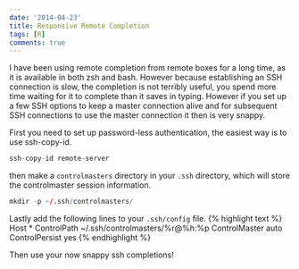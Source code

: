 ```yaml
---
date: '2014-04-23'
title: Responsive Remote Completion
tags: [R]
comments: true
---
```


I have been using remote completion from remote boxes for a long time, as it is
available in both zsh and bash.  However because establishing an SSH connection
is slow, the completion is not terribly useful, you spend more time waiting for
it to complete than it saves in typing.  However if you set up a few SSH
options to keep a master connection alive and for subsequent SSH connections to
use the master connection it then is very snappy.

First you need to set up password-less authentication, the easiest way is to use ssh-copy-id.

```r
ssh-copy-id remote-server
```

then make a `controlmasters` directory in your `.ssh` directory, which will store the controlmaster session information.

```r
mkdir -p ~/.ssh/controlmasters/
```

Lastly add the following lines to your `.ssh/config` file.
{% highlight text %}
Host *
  ControlPath ~/.ssh/controlmasters/%r@%h:%p
  ControlMaster auto
  ControlPersist yes
{% endhighlight %}

Then use your now snappy ssh completions!
